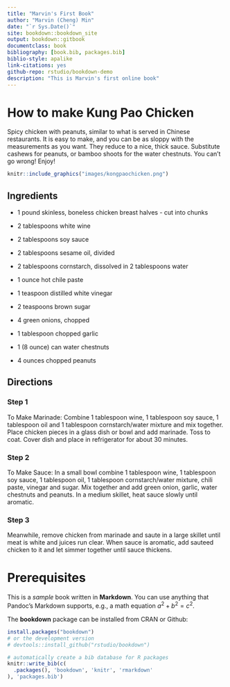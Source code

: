 ```yaml
--- 
title: "Marvin's First Book"
author: "Marvin (Cheng) Min"
date: "`r Sys.Date()`"
site: bookdown::bookdown_site
output: bookdown::gitbook
documentclass: book
bibliography: [book.bib, packages.bib]
biblio-style: apalike
link-citations: yes
github-repo: rstudio/bookdown-demo
description: "This is Marvin's first online book"
---
```


# How to make Kung Pao Chicken

Spicy chicken with peanuts, similar to what is served in Chinese restaurants. It is easy to make, and you can be as sloppy with the measurements as you want. They reduce to a nice, thick sauce. Substitute cashews for peanuts, or bamboo shoots for the water chestnuts. You can't go wrong! Enjoy!

```r
knitr::include_graphics("images/kongpaochicken.png")
```

## Ingredients

* 1 pound skinless, boneless chicken breast halves - cut into chunks
 
* 2 tablespoons white wine
 
* 2 tablespoons soy sauce
 
* 2 tablespoons sesame oil, divided
 
* 2 tablespoons cornstarch, dissolved in 2 tablespoons water
 
* 1 ounce hot chile paste
 
* 1 teaspoon distilled white vinegar
 
* 2 teaspoons brown sugar
 
* 4 green onions, chopped
 
* 1 tablespoon chopped garlic
 
* 1 (8 ounce) can water chestnuts
 
* 4 ounces chopped peanuts

## Directions

### Step 1
To Make Marinade: Combine 1 tablespoon wine, 1 tablespoon soy sauce, 1 tablespoon oil and 1 tablespoon cornstarch/water mixture and mix together. Place chicken pieces in a glass dish or bowl and add marinade. Toss to coat. Cover dish and place in refrigerator for about 30 minutes.

### Step 2
To Make Sauce: In a small bowl combine 1 tablespoon wine, 1 tablespoon soy sauce, 1 tablespoon oil, 1 tablespoon cornstarch/water mixture, chili paste, vinegar and sugar. Mix together and add green onion, garlic, water chestnuts and peanuts. In a medium skillet, heat sauce slowly until aromatic.

### Step 3
Meanwhile, remove chicken from marinade and saute in a large skillet until meat is white and juices run clear. When sauce is aromatic, add sauteed chicken to it and let simmer together until sauce thickens.


# Prerequisites

This is a _sample_ book written in **Markdown**. You can use anything that Pandoc's Markdown supports, e.g., a math equation $a^2 + b^2 = c^2$.

The **bookdown** package can be installed from CRAN or Github:

```r
install.packages("bookdown")
# or the development version
# devtools::install_github("rstudio/bookdown")
```


```r
# automatically create a bib database for R packages
knitr::write_bib(c(
  .packages(), 'bookdown', 'knitr', 'rmarkdown'
), 'packages.bib')
```
